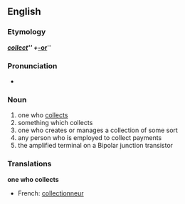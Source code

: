 == English ==
=== Etymology ===
{{E.}} '''''[[collect]]''''' + '''''[[-or]]'''''

=== Pronunciation ===
*{{AHD|kō-lĕk'tûr ''or'' kə-lĕk'tûr ''or'' kə-lĕk'tər}}

=== Noun ===
#one who [[collect]]s
#something which collects
#one who creates or manages a collection of some sort
#any person who is employed to collect payments
#the amplified terminal on a Bipolar junction transistor

=== Translations ===
'''one who collects'''
{{top}}
*French: [[collectionneur]]
{{mid}}
{{bottom}}